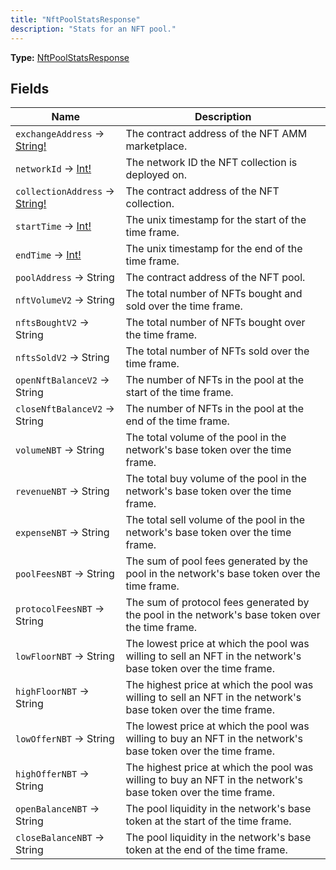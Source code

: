 ```yaml
---
title: "NftPoolStatsResponse"
description: "Stats for an NFT pool."
---
```


**Type:** [NftPoolStatsResponse](/api-reference/types/nftpoolstatsresponse)

## Fields

| Name | Description |
|------|-------------|
| `exchangeAddress` → [String!](/api-reference/types/string) | The contract address of the NFT AMM marketplace. |
| `networkId` → [Int!](/api-reference/types/int) | The network ID the NFT collection is deployed on. |
| `collectionAddress` → [String!](/api-reference/types/string) | The contract address of the NFT collection. |
| `startTime` → [Int!](/api-reference/types/int) | The unix timestamp for the start of the time frame. |
| `endTime` → [Int!](/api-reference/types/int) | The unix timestamp for the end of the time frame. |
| `poolAddress` → String | The contract address of the NFT pool. |
| `nftVolumeV2` → String | The total number of NFTs bought and sold over the time frame. |
| `nftsBoughtV2` → String | The total number of NFTs bought over the time frame. |
| `nftsSoldV2` → String | The total number of NFTs sold over the time frame. |
| `openNftBalanceV2` → String | The number of NFTs in the pool at the start of the time frame. |
| `closeNftBalanceV2` → String | The number of NFTs in the pool at the end of the time frame. |
| `volumeNBT` → String | The total volume of the pool in the network's base token over the time frame. |
| `revenueNBT` → String | The total buy volume of the pool in the network's base token over the time frame. |
| `expenseNBT` → String | The total sell volume of the pool in the network's base token over the time frame. |
| `poolFeesNBT` → String | The sum of pool fees generated by the pool in the network's base token over the time frame. |
| `protocolFeesNBT` → String | The sum of protocol fees generated by the pool in the network's base token over the time frame. |
| `lowFloorNBT` → String | The lowest price at which the pool was willing to sell an NFT in the network's base token over the time frame. |
| `highFloorNBT` → String | The highest price at which the pool was willing to sell an NFT in the network's base token over the time frame. |
| `lowOfferNBT` → String | The lowest price at which the pool was willing to buy an NFT in the network's base token over the time frame. |
| `highOfferNBT` → String | The highest price at which the pool was willing to buy an NFT in the network's base token over the time frame. |
| `openBalanceNBT` → String | The pool liquidity in the network's base token at the start of the time frame. |
| `closeBalanceNBT` → String | The pool liquidity in the network's base token at the end of the time frame. |

